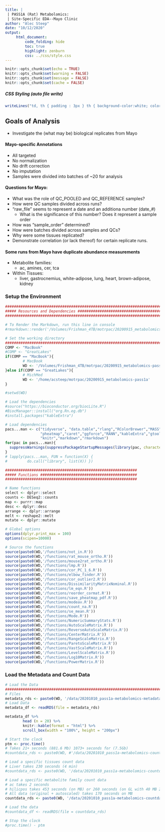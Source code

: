 ```yaml
---
title: | 
 | PASS1A (Rat) Metabolomics: 
 | Site-Specific EDA--Mayo Clinic
author: "Alec Steep"
date: "10/12/2020"
output:
     html_document:
         code_folding: hide
         toc: true
         highlight: zenburn
         css: ../css/style.css
---
```


```r
knitr::opts_chunk$set(echo = TRUE)
knitr::opts_chunk$set(warning = FALSE)
knitr::opts_chunk$set(message = FALSE)
knitr::opts_chunk$set(cache = FALSE)
```

##### CSS Styling (auto file write)
```r
writeLines("td, th { padding : 3px } th { background-color:white; color:black; border:1px solid black; text-align:center } td {color:black; border:1px solid black; word-wrap:break-word; white-space:nowrap; overflow: hidden; text-overflow: ellipsis; max-width:300px; text-align:left}", con = "../css/style.css")

```

## Goals of Analysis
  + Investigate the (what may be) biological replicates from Mayo

#### Mayo-specific Annotations
  + All targeted
  + No normalization
  + No drift correction
  + No imputation
  + Samples were divided into batches of ~20 for analysis

#### Questions for Mayo:
  + What was the role of QC_POOLED and QC_REFERENCE samples?
  + How were QC samples divided across runs?
  + "raw_file" seems to represent a date and an additiona number (date_#)
    + What is the significance of this number? Does it represent a sample order
  + How was "sample_order" determined?
  + How were batches divided across samples and QCs?
  + Why were some tissues replicated?
  + Demonstrate correlation (or lack thereof) for certain replicate runs.

#### Some runs from Mayo have duplicate abundance measurements
  + Metabolite families:
    + ac, amines, cer, tca
  + Within Tissues:
    + liver, gastrocnemius, white-adipose, lung, heart, brown-adipose, kidney

### Setup the Environment
```r
################################################################################
##### Resources and Dependencies ###############################################
################################################################################

# To Render the Markdown, run this line in console
#rmarkdown::render('/Volumes/Frishman_4TB/motrpac/20200915_metabolomics-pass1a/scripts/20201012_pass1a-metabolomics-data-cleanup_steep.Rmd', output_file = '/Volumes/Frishman_4TB/motrpac/20200915_metabolomics-pass1a/reports/mayo_clinic/20201012_replicate-analysis-AAll-tissues-Mayo-Clinic_steep.html')

# Set the working directory
#############################################################################
COMP <- "MacBook" 
#COMP <- "GreatLakes"       
if(COMP == "MacBook"){
        # MacBook
        WD <- '/Volumes/Frishman_4TB/motrpac/20200915_metabolomics-pass1a'    
}else if(COMP == "GreatLakes"){
        # MichMed
        WD <- '/home/acsteep/motrpac/20200915_metabolomics-pass1a'
}

#setwd(WD)

# Load the dependencies
#source("https://bioconductor.org/biocLite.R")
#BiocManager::install("org.Rn.eg.db")
#install.packages("kableExtra")

# Load dependencies
pacs...man <- c("tidyverse", "data.table","rlang","RColorBrewer","MASS","sfsmisc",
                "pheatmap","caret","ggforce","RANN","kableExtra","gtools","combinat",
                "knitr","markdown","rmarkdown")
for(pac in pacs...man){
  suppressWarnings(suppressPackageStartupMessages(library(pac, character.only = TRUE)))
}
# lapply(pacs...man, FUN = function(X) {
#         do.call("library", list(X)) })

############################################################
##### Functions ############################################
############################################################

# Name functions
select <- dplyr::select
counts <- DESeq2::counts
map <- purrr::map
desc <- dplyr::desc
arrange <- dplyr::arrange
melt <- reshape2::melt
mutate <- dplyr::mutate

# Global options
options(dplyr.print_max = 100)
options(scipen=10000)

# Source the functions
source(paste0(WD,'/functions/not_in.R'))
source(paste0(WD,'/functions/rat_mouse_ortho.R'))
source(paste0(WD,'/functions/mouse2rat_ortho.R'))
source(paste0(WD,'/functions/lmp.R'))
source(paste0(WD,'/functions/cor_PC_1_6.R'))
source(paste0(WD,'/functions/elbow_finder.R'))
source(paste0(WD,'/functions/cor_outlier2.R'))
source(paste0(WD,'/functions/DissimilarityMatrixNominal.R'))
source(paste0(WD,'/functions/lm_eqn.R'))
source(paste0(WD,'/functions/reorder_cormat.R'))
source(paste0(WD,'/functions/save_pheatmap_pdf.R'))
source(paste0(WD,'/functions/modeav.R'))
source(paste0(WD,'/functions/count_na.R'))
source(paste0(WD,'/functions/se_mean.R'))
source(paste0(WD,'/functions/Mode.R'))
source(paste0(WD,'/functions/NumericSummaryStats.R'))
source(paste0(WD,'/functions/AutoScaleMatrix.R'))
source(paste0(WD,'/functions/ReverseAutoScaleMatrix.R'))
source(paste0(WD,'/functions/CenterMatrix.R'))
source(paste0(WD,'/functions/RangeScaleMatrix.R'))
source(paste0(WD,'/functions/ParetoScaleMatrix.R'))
source(paste0(WD,'/functions/VastScaleMatrix.R'))
source(paste0(WD,'/functions/LevelScaleMatrix.R'))
source(paste0(WD,'/functions/Log10Matrix.R'))
source(paste0(WD,'/functions/PowerMatrix.R'))

```

### Load the Metadata and Count Data
```r
# Load the Data
################################################################################
# Files
metadata_rds <- paste0(WD, '/data/20201010_pass1a-metabolomics-metadata-table_steep.rds')
# Load Data
metadata_df <- readRDS(file = metadata_rds)

metadata_df %>%
        head (n = 20) %>%
        knitr::kable(format = "html") %>%
        scroll_box(width = "100%", height = "200px")

# Start the clock
ptm <- proc.time()
# Takes 21+ seconds (881.6 Mb) 1073+ seconds for (7.5Gb)
#countdata_rds <- paste0(WD, #'/data/20201010_pass1a-metabolomics-countdata-nested_steep.rds')

# Load a specific tissues count data
# Liver takes 230 seconds (4 min)
#countdata_rds <- paste0(WD, '/data/20201010_pass1a-metabolomics-countdata-nested-',tissue,'_steep.rds')

# Load a specific metabolite family count data
# ac takes 2 seconds
# hilicpos takes 453 seconds (on MB) or 260 seconds (on GL with 40 MB 2 cores)
# All data (original + autoscaled) takes 170 seconds on MB
countdata_rds <- paste0(WD, '/data/20201010_pass1a-metabolomics-countdata-nested_steep.rds')

# Load the data
#countdata_df <- readRDS(file = countdata_rds)

# Stop the clock
#proc.time() - ptm
```
